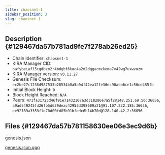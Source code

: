 ```yaml
---
title: chaosnet-1
sidebar_position: 3
slug: chaosnet-1
---
```





## Description {#129467da57b781ad9fe7f278ab26ed25}

- Chain Identifier: `chaosnet-1`
- KIRA Manager CID: `bafybeiafl5cgdbzm2r4bdqhf6kuc4a2m2dqgacmzkema7v42wg7uxwvozm`
- KIRA Manager version: `v0.11.27`
- Genesis File Checksum: `ec2be27c1236d987533b28534b0a5a04f42ea12fe36ec90aea6ce1c56ce485fb`
- Initial Block Height: `0`
- Block Height Reached: `N/A`
- Peers: `471fa31723d46f91e71432107a3d318286e7a5f2@148.251.69.56:36656`, `a9ad549245fd26fb5d639deac42953d398609a21@91.107.232.185:36656`, `ee92189a3358f1e70d00fd85b91bfedc6b14b70d@128.140.42.2:36656`

## Files {#129467da57b781158630ee06e3ec9d6b}


[genesis.json](https://prod-files-secure.s3.us-west-2.amazonaws.com/9b5bfc45-bdb5-4b46-80e6-aabe3cae64d0/855fdb00-6ad0-473f-877e-b2e0f344a034/genesis.json?X-Amz-Algorithm=AWS4-HMAC-SHA256&X-Amz-Content-Sha256=UNSIGNED-PAYLOAD&X-Amz-Credential=ASIAZI2LB466XFKM2GHT%2F20250211%2Fus-west-2%2Fs3%2Faws4_request&X-Amz-Date=20250211T172756Z&X-Amz-Expires=3600&X-Amz-Security-Token=IQoJb3JpZ2luX2VjEMH%2F%2F%2F%2F%2F%2F%2F%2F%2F%2FwEaCXVzLXdlc3QtMiJGMEQCIAK5yPb97CwT3Y5AM1vE0MQ8vj26eHY4SLf4HhQPv0D0AiAOLJ3QDWtclwUJwfq4mDmgz3oTYJLzbuGsRcjg9JYbeSqIBAja%2F%2F%2F%2F%2F%2F%2F%2F%2F%2F8BEAAaDDYzNzQyMzE4MzgwNSIM8HwOWcD%2FqXHXQzsCKtwDQzsUExVEMXbU2HHIB4ArQSKLYs9Sg5Mwkt0vGhGLRsk6zdJPNmHnc8o2LZywNQ89dmNqzqjYHLf9WjZNlnt6zzVM7%2FJa1Fk5RLxPlzp1%2FVOGnERHT67Hik0QCdd0DZJnpnyAUOC2GWhzOWklvXpeV3iVVAwzj%2BsrwmrR1FtAuhoIlrPWU26Lby4rjhYU2S9ebbw6rKsJNr2TD%2F%2BEqJbIB8vjGaviTasDLbnnmgYWDjia6ZUo4gLatTN9VADxc%2Bb7JMvAt0edFlwFFsAEcZ%2FS6%2Byp37W9Z3%2B6a0tpeIeXctDUJFXDK%2Bc4NpNam23cugoJkgkXR%2Bbo7mTcn5kZ8RJqyKGWlTsq0uYsi%2BU0efHX4S2o%2BNkFtdu2%2BcQ7lYzuoaG6ivO7S1JT1dBYN71KKuBqBE5kdtuPTu%2FwDaxaULczUYJcFqILyUgnlrDoNyQc1ysnlvKSVH6Fz%2FztEkKLvlDAOJHpxawvLYHHWJUZrT3Kn3UqUCC4sMxuNRGKl1Esra%2BX1P0VxfyH5te86llPMM4sOpmT7mO8Pb9%2BkRxl5ngvMJpJGpQbCOOBKmcJxHGF5gonuzCgDYW893aqYKbJIOkAGqATJK814Cwe0OM8a%2BTpE1brKySteZcuLBDz5P0wrPetvQY6pgHO%2FPCa9bWJbfDQ3qDvb0jXKmSEcj%2BWayhBaX9ZjDOH725zQbfQQxD8CF05fiIerfW1TTIuWubBp%2FTfkqP%2FlkhYR7WGMDSt%2BYGPiNvohDWlEuuQKYMfDJgeDwGGlcQfXZcs2S0ze%2BC0%2FTZIAR7zDtSgJsDYYMgwwViq5qKEaarthxuEdh1BD288Sl5H5uuDJwmQZQl4PVM4whNzMFVeXnP7qZDgAuGm&X-Amz-Signature=569e0702261d18d1776df46c9258023d3e2bba056765525ce4df09f60587fa12&X-Amz-SignedHeaders=host&x-id=GetObject)


[genesis.json.gpg](https://prod-files-secure.s3.us-west-2.amazonaws.com/9b5bfc45-bdb5-4b46-80e6-aabe3cae64d0/cc6cf6ac-ffe5-4d93-9deb-b3040bfb3fc7/genesis.json.gpg?X-Amz-Algorithm=AWS4-HMAC-SHA256&X-Amz-Content-Sha256=UNSIGNED-PAYLOAD&X-Amz-Credential=ASIAZI2LB466XFKM2GHT%2F20250211%2Fus-west-2%2Fs3%2Faws4_request&X-Amz-Date=20250211T172756Z&X-Amz-Expires=3600&X-Amz-Security-Token=IQoJb3JpZ2luX2VjEMH%2F%2F%2F%2F%2F%2F%2F%2F%2F%2FwEaCXVzLXdlc3QtMiJGMEQCIAK5yPb97CwT3Y5AM1vE0MQ8vj26eHY4SLf4HhQPv0D0AiAOLJ3QDWtclwUJwfq4mDmgz3oTYJLzbuGsRcjg9JYbeSqIBAja%2F%2F%2F%2F%2F%2F%2F%2F%2F%2F8BEAAaDDYzNzQyMzE4MzgwNSIM8HwOWcD%2FqXHXQzsCKtwDQzsUExVEMXbU2HHIB4ArQSKLYs9Sg5Mwkt0vGhGLRsk6zdJPNmHnc8o2LZywNQ89dmNqzqjYHLf9WjZNlnt6zzVM7%2FJa1Fk5RLxPlzp1%2FVOGnERHT67Hik0QCdd0DZJnpnyAUOC2GWhzOWklvXpeV3iVVAwzj%2BsrwmrR1FtAuhoIlrPWU26Lby4rjhYU2S9ebbw6rKsJNr2TD%2F%2BEqJbIB8vjGaviTasDLbnnmgYWDjia6ZUo4gLatTN9VADxc%2Bb7JMvAt0edFlwFFsAEcZ%2FS6%2Byp37W9Z3%2B6a0tpeIeXctDUJFXDK%2Bc4NpNam23cugoJkgkXR%2Bbo7mTcn5kZ8RJqyKGWlTsq0uYsi%2BU0efHX4S2o%2BNkFtdu2%2BcQ7lYzuoaG6ivO7S1JT1dBYN71KKuBqBE5kdtuPTu%2FwDaxaULczUYJcFqILyUgnlrDoNyQc1ysnlvKSVH6Fz%2FztEkKLvlDAOJHpxawvLYHHWJUZrT3Kn3UqUCC4sMxuNRGKl1Esra%2BX1P0VxfyH5te86llPMM4sOpmT7mO8Pb9%2BkRxl5ngvMJpJGpQbCOOBKmcJxHGF5gonuzCgDYW893aqYKbJIOkAGqATJK814Cwe0OM8a%2BTpE1brKySteZcuLBDz5P0wrPetvQY6pgHO%2FPCa9bWJbfDQ3qDvb0jXKmSEcj%2BWayhBaX9ZjDOH725zQbfQQxD8CF05fiIerfW1TTIuWubBp%2FTfkqP%2FlkhYR7WGMDSt%2BYGPiNvohDWlEuuQKYMfDJgeDwGGlcQfXZcs2S0ze%2BC0%2FTZIAR7zDtSgJsDYYMgwwViq5qKEaarthxuEdh1BD288Sl5H5uuDJwmQZQl4PVM4whNzMFVeXnP7qZDgAuGm&X-Amz-Signature=e1234dd4b12e59a2f50a68580b72b0669e237c4a9512d2114e6e56a4678c0a7b&X-Amz-SignedHeaders=host&x-id=GetObject)

